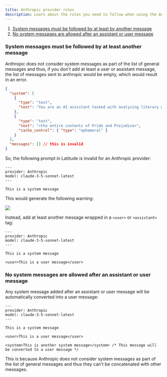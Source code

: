 ```yaml
---
title: Anthropic provider rules
description: Learn about the rules you need to follow when using the Anthropic provider in Latitude.
---
```


1. [System messages must be followed by at least by another message](#rule-1-not-only-system-messages)
2. [No system messages are allowed after an assistant or user message](#rule-2-no-system-messages-after-assistant-or-user-messages)

### System messages must be followed by at least another message

Anthropic does not consider system messages as part of the list of general messages and thus, if you don't add at least a user or assistant message, the list of messages sent to anthropic would be empty, which would result in an error.

```json
{
  "system": [
    {
      "type": "text",
      "text": "You are an AI assistant tasked with analyzing literary works. Your goal is to provide insightful commentary on themes, characters, and writing style.\n"
    },
    {
      "type": "text",
      "text": "<the entire contents of Pride and Prejudice>",
      "cache_control": { "type": "ephemeral" }
    }
  ],
  "messages": [] // this is invalid
}
```

So, the following prompt in Latitude is invalid for an Anthropic provider:

```
---
provider: Anthropic
model: claude-3-5-sonnet-latest
---

This is a system message
```

This would generate the following warning:

![](/assets/provider_rules_1.png)

Instead, add at least another message wrapped in a `<user>` or `<assistant>` tag:

```
---
provider: Anthropic
model: claude-3-5-sonnet-latest
---

This is a system message

<user>This is a user message</user>
```

### No system messages are allowed after an assistant or user message

Any system message added after an assistant or user message will be automatically converted into a user message:

```
---
provider: Anthropic
model: claude-3-5-sonnet-latest
---

This is a system message

<user>This is a user message</user>

<system>This is another system message</system> /* This message will be converted to a user message */
```

This is because Anthropic does not consider system messages as part of the list of general messages and thus they can't be concatenated with other messages.
